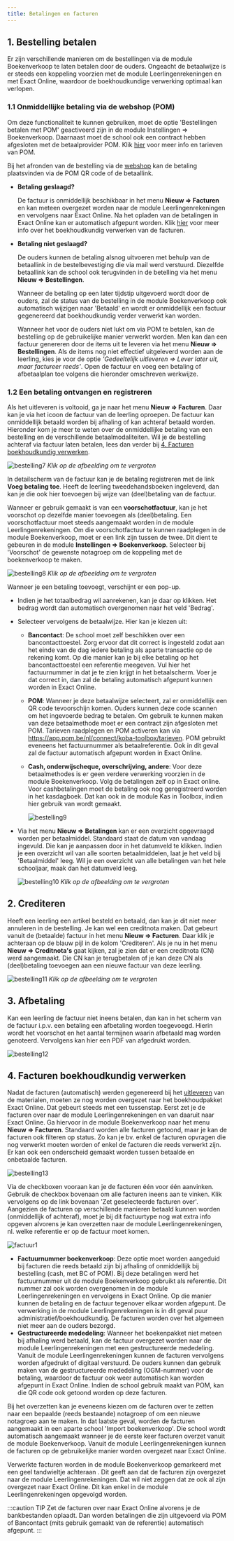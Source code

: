 ```yaml
---
title: Betalingen en facturen
---
```


## 1. Bestelling betalen

Er zijn verschillende manieren om de bestellingen via de module Boekenverkoop te laten betalen door de ouders. Ongeacht de betaalwijze is er steeds een koppeling voorzien met de module Leerlingenrekeningen en met Exact Online, waardoor de boekhoudkundige verwerking optimaal kan verlopen. 

### 1.1 Onmiddellijke betaling via de webshop (POM)

Om deze functionaliteit te kunnen gebruiken, moet de optie 'Bestellingen betalen met POM' geactiveerd zijn in de module Instellingen => Boekenverkoop. Daarnaast moet de school ook een contract hebben afgesloten met de betaalprovider POM. Klik [hier](https://app.pom.be/nl/connect/koba-toolbox/tarieven) voor meer info en tarieven van POM. 

Bij het afronden van de bestelling via de [webshop](/boekenverkoop/leerlingen/#23-bestelling-plaatsen) kan de betaling plaatsvinden via de POM QR code of de betaallink. 

- **Betaling geslaagd?** 

    De factuur is onmiddellijk beschikbaar in het menu **Nieuw => Facturen** en kan meteen overgezet worden naar de module Leerlingenrekeningen en vervolgens naar Exact Online. Na het opladen van de betalingen in Exact Online kan er automatisch afgepunt worden. Klik [hier](/boekenverkoop/betalingen_facturen/#4-facturen-boekhoudkundig-verwerken) voor meer info over het boekhoudkundig verwerken van de facturen. 
 
- **Betaling niet geslaagd?**
    
    De ouders kunnen de betaling alsnog uitvoeren met behulp van de betaallink in de bestelbevestiging die via mail werd verstuurd. Diezelfde betaallink kan de school ook terugvinden in de betelling via het menu **Nieuw => Bestellingen**. 

    Wanneer de betaling op een later tijdstip uitgevoerd wordt door de ouders, zal de status van de bestelling in de module Boekenverkoop ook automatisch wijzigen naar 'Betaald' en wordt er onmiddellijk een factuur gegenereerd dat boekhoudkundig verder verwerkt kan worden. 

    Wanneer het voor de ouders niet lukt om via POM te betalen, kan de bestelling op de gebruikelijke manier verwerkt worden. Men kan dan een factuur genereren door de items uit te leveren via het menu **Nieuw => Bestellingen**. Als de items nog niet effectief uitgeleverd worden aan de leerling, kies je voor de optie *'Gedeeltelijk uitleveren => Lever later uit, maar factureer reeds'*. Open de factuur en voeg een betaling of afbetaalplan toe volgens die hieronder omschreven werkwijze.      

### 1.2 Een betaling ontvangen en registreren

Als het uitleveren is voltooid, ga je naar het menu **Nieuw => Facturen**. Daar kan je via het icoon <LegacyAction img="list.png"/> de factuur van de leerling oproepen. De factuur kan onmiddellijk betaald worden bij afhaling of kan achteraf betaald worden. Hieronder kom je meer te weten over de onmiddellijke betaling van een bestelling en de verschillende betaalmodaliteiten. Wil je de bestelling achteraf via factuur laten betalen, lees dan verder bij [4. Facturen boekhoudkundig verwerken](/boekenverkoop/betalingen_facturen/#4-facturen-boekhoudkundig-verwerken).

![bestelling7](./bestelling7.PNG)
*Klik op de afbeelding om te vergroten*

In detailscherm van de factuur kan je de betaling registreren met de link **Voeg betaling toe**.
Heeft de leerling tweedehandsboeken ingeleverd, dan kan je die ook hier toevoegen bij wijze van (deel)betaling van de factuur. 

Wanneer er gebruik gemaakt is van een **voorschotfactuur**, kan je het voorschot op dezelfde manier toevoegen als (deel)betaling. Een voorschotfactuur moet steeds aangemaakt worden in de module Leerlingenrekeningen. Om die voorschotfactuur te kunnen raadplegen in de module Boekenverkoop, moet er een link zijn tussen de twee. Dit dient te gebeuren in de module **Instellingen => Boekenverkoop**. Selecteer bij 'Voorschot' de gewenste notagroep om de koppeling met de boekenverkoop te maken. 

![bestelling8](./bestelling8.png)
*Klik op de afbeelding om te vergroten*

Wanneer je een betaling toevoegt, verschijnt er een pop-up. 
- Indien je het totaalbedrag wil aanrekenen, kan je daar op klikken. Het bedrag wordt dan automatisch overgenomen naar het veld 'Bedrag'. 
- Selecteer vervolgens de betaalwijze. Hier kan je kiezen uit:
    - **Bancontact**: De school moet zelf beschikken over een bancontacttoestel. Zorg ervoor dat dit correct is ingesteld zodat aan het einde van de dag iedere betaling als aparte transactie op de rekening komt. Op die manier kan je bij elke betaling op het bancontacttoestel een referentie meegeven. Vul hier het factuurnummer in dat je te zien krijgt in het betaalscherm. Voer je dat correct in, dan zal de betaling automatisch afgepunt kunnen worden in Exact Online. 
    - **POM**: Wanneer je deze betaalwijze selecteert, zal er onmiddellijk een QR code tevoorschijn komen. Ouders kunnen deze code scannen om het ingevoerde bedrag te betalen. Om gebruik te kunnen maken van deze betaalmethode moet er een contract zijn afgesloten met POM. Tarieven raadplegen en POM activeren kan via https://app.pom.be/nl/connect/koba-toolbox/tarieven. POM gebruikt eveneens het factuurnummer als betaalreferentie. Ook in dit geval zal de factuur automatisch afgepunt worden in Exact Online. 
    -  **Cash, onderwijscheque, overschrijving, andere**: Voor deze betaalmethodes is er geen verdere verwerking voorzien in de module Boekenverkoop. Volg de betalingen zelf op in Exact online. Voor cashbetalingen moet de betaling ook nog geregistreerd worden in het kasdagboek. Dat kan ook in de module Kas in Toolbox, indien hier gebruik van wordt gemaakt. 

        ![bestelling9](./bestelling9.png)

-  Via het menu **Nieuw => Betalingen** kan er een overzicht opgevraagd worden per betaalmiddel. Standaard staat de datum van vandaag ingevuld. Die kan je aanpassen door in het datumveld te klikken. Indien je een overzicht wil van alle soorten betaalmiddelen, laat je het veld bij 'Betaalmiddel' leeg. Wil je een overzicht van alle betalingen van het hele schooljaar, maak dan het datumveld leeg. 

    ![bestelling10](./bestelling10.PNG)
    *Klik op de afbeelding om te vergroten*

## 2. Crediteren
Heeft een leerling een artikel besteld en betaald, dan kan je dit niet meer annuleren in de bestelling. Je kan wel een creditnota maken. Dat gebeurt vanuit de (betaalde) factuur in het menu **Nieuw => Facturen**. Daar klik je achteraan op de blauw pijl in de kolom 'Crediteren'.
Als je nu in het menu **Nieuw => Creditnota's** gaat kijken, zal je zien dat er een creditnota (CN) werd aangemaakt. Die CN kan je terugbetalen of je kan deze CN als (deel)betaling toevoegen aan een nieuwe factuur van deze leerling.

![bestelling11](./bestelling11.png)
*Klik op de afbeelding om te vergroten*

## 3. Afbetaling
Kan een leerling de factuur niet ineens betalen, dan kan in het scherm van de factuur i.p.v. een betaling een afbetaling worden toegevoegd. Hierin wordt het voorschot en het aantal termijnen waarin afbetaald mag worden genoteerd. Vervolgens kan hier een PDF van afgedrukt worden.

![bestelling12](./bestelling12.png)

## 4. Facturen boekhoudkundig verwerken
Nadat de facturen (automatisch) werden gegenereerd bij het [uitleveren](/boekenverkoop/bestelling/#6-bestelling-uitleveren) van de materialen, moeten ze nog worden overgezet naar het boekhoudpakket Exact Online. Dat gebeurt steeds met een tussenstap. Eerst zet je de facturen over naar de module Leerlingenrekeningen en van daaruit naar Exact Online. Ga hiervoor in de module Boekenverkoop naar het menu **Nieuw => Facturen**. Standaard worden alle facturen getoond, maar je kan de facturen ook filteren op status. Zo kan je bv. enkel de facturen opvragen die nog verwerkt moeten worden of enkel de facturen die reeds verwerkt zijn. Er kan ook een onderscheid gemaakt worden tussen betaalde en onbetaalde facturen. 

![bestelling13](./bestelling13.png)

Via de checkboxen vooraan kan je de facturen één voor één aanvinken. Gebruik de checkbox bovenaan om alle facturen ineens aan te vinken. Klik vervolgens op de link bovenaan 'Zet geselecteerde facturen over'. Aangezien de facturen op verschillende manieren betaald kunnen worden (onmiddellijk of achteraf), moet je bij dit factuurtype nog wat extra info opgeven alvorens je kan overzetten naar de module Leerlingenrekeningen, nl. welke referentie er op de factuur moet komen.

![factuur1](./factuur1.PNG)

- **Factuurnummer boekenverkoop**: Deze optie moet worden aangeduid bij facturen die reeds betaald zijn bij afhaling of onmiddellijk bij bestelling (cash, met BC of POM). Bij deze betalingen werd het factuurnummer uit de module Boekenverkoop gebruikt als referentie. Dit nummer zal ook worden overgenomen in de module Leerlingenrekeningen en vervolgens in Exact Online. Op die manier kunnen de betaling en de factuur tegenover elkaar worden afgepunt. De verwerking in de module Leerlingenrekeningen is in dit geval puur administratief/boekhoudkundig. De facturen worden over het algemeen niet meer aan de ouders bezorgd.
- **Gestructureerde mededeling**: Wanneer het boekenpakket niet meteen bij afhaling werd betaald, kan de factuur overgezet worden naar de module Leerlingenrekeningen met een gestructureerde mededeling. Vanuit de module Leerlingenrekeningen kunnen de facturen vervolgens worden afgedrukt of digitaal verstuurd. De ouders kunnen dan gebruik maken van de gestructureerde mededeling (OGM-nummer) voor de betaling, waardoor de factuur ook weer automatisch kan worden afgepunt in Exact Online. Indien de school gebruik maakt van POM, kan die QR code ook getoond worden op deze facturen.  

Bij het overzetten kan je eveneens kiezen om de facturen over te zetten naar een bepaalde (reeds bestaande) notagroep of om een nieuwe notagroep aan te maken. In dat laatste geval, worden de facturen aangemaakt in een aparte school 'Import boekenverkoop'. Die school wordt automatisch aangemaakt wanneer je de eerste keer facturen overzet vanuit de module Boekenverkoop. Vanuit de module Leerlingenrekeningen kunnen de facturen op de gebruikelijke manier worden overgezet naar Exact Online. 

Verwerkte facturen worden in de module Boekenverkoop gemarkeerd met een geel tandwieltje achteraan <LegacyAction img="eol.png"/>. Dit geeft aan dat de facturen zijn overgezet naar de module Leerlingenrekeningen. Dat wil niet zeggen dat ze ook al zijn overgezet naar Exact Online. Dit kan enkel in de module Leerlingenrekeningen opgevolgd worden. 

:::caution TIP
Zet de facturen over naar Exact Online alvorens je de bankbestanden oplaadt. Dan worden betalingen die zijn uitgevoerd via POM of Bancontact (mits gebruik gemaakt van de referentie) automatisch afgepunt. 
:::